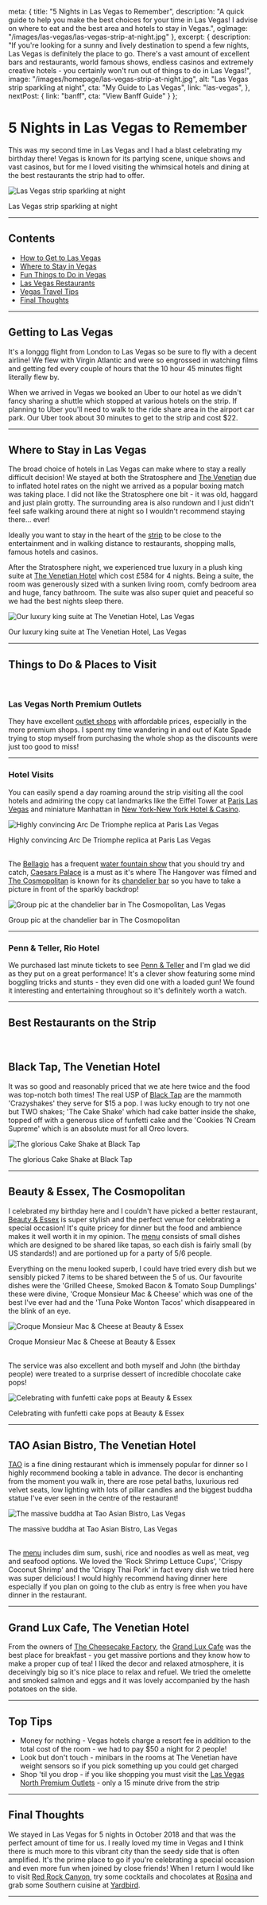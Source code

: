 
  meta: {
    title: "5 Nights in Las Vegas to Remember",
    description: "A quick guide to help you make the best choices for your time in Las Vegas! I advise on where to eat and the best area and hotels to stay in Vegas.",
    ogImage: "/images/las-vegas/las-vegas-strip-at-night.jpg"
  },
  excerpt: {
    description: "If you\'re looking for a sunny and lively destination to spend a few nights, Las Vegas is definitely the place to go. There\'s a vast amount of excellent bars and restaurants, world famous shows, endless casinos and extremely creative hotels - you certainly won\'t run out of things to do in Las Vegas!",
    image: "/images/homepage/las-vegas-strip-at-night.jpg",
    alt: "Las Vegas strip sparkling at night",
    cta: "My Guide to Las Vegas",
    link: "las-vegas",
  },
  nextPost: {
    link: "banff",
    cta: "View Banff Guide"
  }
};


# 5 Nights in Las Vegas to Remember

This was my second time in Las Vegas and I had a blast celebrating my birthday there! Vegas is known for its partying scene, unique shows and vast casinos, but for me I loved visiting the whimsical hotels and dining at the best restaurants the strip had to offer.

![Las Vegas strip sparkling at night](/images/las-vegas/las-vegas-strip-at-night.jpg)
<figcaption>Las Vegas strip sparkling at night</figcaption>

---

## Contents
* [How to Get to Las Vegas](#getting-there)
* [Where to Stay in Vegas](#accommodation)
* [Fun Things to Do in Vegas](#things-to-do)
* [Las Vegas Restaurants](#dining)
* [Vegas Travel Tips](#tips)
* [Final Thoughts](#summary)

--- 

## Getting to Las Vegas<a name="getting-there"></a>

It's a longgg flight from London to Las Vegas so be sure to fly with a decent airline! We flew with Virgin Atlantic and were so engrossed in watching films and getting fed every couple of hours that the 10 hour 45 minutes flight literally flew by. 

When we arrived in Vegas we booked an Uber to our hotel as we didn't fancy sharing a shuttle which stopped at various hotels on the strip. If  planning to Uber you'll need to walk to the ride share area in the airport car park. Our Uber took about 30 minutes to get to the strip and cost $22. 

---

## Where to Stay in Las Vegas<a name="accommodation"></a>

The broad choice of hotels in Las Vegas can make where to stay a really difficult decision! We stayed at both the Stratosphere and [The Venetian](https://www.booking.com/hotel/us/the-venetian-resort-casino.en-gb.html?aid=1912201) due to inflated hotel rates on the night we arrived as a popular boxing match was taking place. I did not like the Stratosphere one bit - it was old, haggard and just plain grotty. The surrounding area is also rundown and I just didn't feel safe walking around there at night so I wouldn't recommend staying there... ever!

Ideally you want to stay in the heart of the [strip](https://www.vegas.com/lounge/map.html) to be close to the entertainment and in walking distance to restaurants, shopping malls, famous hotels and casinos. 

After the Stratosphere night, we experienced true luxury in a plush king suite at [The Venetian Hotel](https://www.booking.com/hotel/us/the-venetian-resort-casino.en-gb.html?aid=1912201) which cost £584 for 4 nights. Being a suite, the room was generously sized with a sunken living room, comfy bedroom area and huge, fancy bathroom. The suite was also super quiet and peaceful so we had the best nights sleep there. 

![Our luxury king suite at The Venetian Hotel, Las Vegas](/images/las-vegas/the-venetian-king-suite.jpg)
<figcaption>Our luxury king suite at The Venetian Hotel, Las Vegas</figcaption>

---

## Things to Do &amp; Places to Visit<a name="things-to-do"></a>

<br />

### Las Vegas North Premium Outlets

They have excellent [outlet shops](https://www.premiumoutlets.com/outlet/las-vegas-north) with affordable prices, especially in the more premium shops. I spent my time wandering in and out of Kate Spade trying to stop myself from purchasing the whole shop as the discounts were just too good to miss!   

---


### Hotel Visits

You can easily spend a day roaming around the strip visiting all the cool hotels and admiring the copy cat landmarks like the Eiffel Tower at [Paris Las Vegas](https://www.booking.com/hotel/us/harrah-s-paris.en-gb.html?aid=1912201) and miniature Manhattan in [New York-New York Hotel & Casino](https://www.booking.com/hotel/us/new-york-new-york.en-gb.html?aid=1912201). 

![Highly convincing Arc De Triomphe replica at Paris Las Vegas](/images/las-vegas/arc-de-triomphe-paris-las-vegas.jpg)
<figcaption>Highly convincing Arc De Triomphe replica at Paris Las Vegas</figcaption>

<br />

The [Bellagio](https://www.booking.com/hotel/us/bellagio.en-gb.html?aid=1912201) has a frequent [water fountain show](https://bellagio.mgmresorts.com/en/entertainment/fountains-of-bellagio.html) that you should try and catch, [Caesars Palace](http://blog.caesars.com/las-vegas/las-vegas-hotels/caesars-palace/hangover-experience-las-vegas) is a must as it's where The Hangover was filmed and [The Cosmopolitan](https://www.expedia.co.uk/Las-Vegas-Hotels-The-Cosmopolitan-Of-Las-Vegas.h3818880.Hotel-Information) is known for its [chandelier bar](https://www.cosmopolitanlasvegas.com/lounges-bars/the-chandelier) so you have to take a picture in front of the sparkly backdrop! 

![Group pic at the chandelier bar in The Cosmopolitan, Las Vegas](/images/las-vegas/chic-chandelier-bar-cosmopolitan-las-vegas.jpg)
<figcaption>Group pic at the chandelier bar in The Cosmopolitan</figcaption>

---

### Penn & Teller, Rio Hotel

We purchased last minute tickets to see [Penn & Teller](https://www.caesars.com/rio-las-vegas/shows) and I'm glad we did as they put on a great performance! It's a clever show featuring some mind boggling tricks and stunts - they even did one with a loaded gun! We found it interesting and entertaining throughout so it's definitely worth a watch.

---

## Best Restaurants on the Strip<a name="dining"></a>

<br />

## Black Tap, The Venetian Hotel

It was so good and reasonably priced that we ate here twice and the food was top-notch both times! The real USP of [Black Tap](https://blacktap.com/location/vegas/) are the mammoth 'Crazyshakes' they serve for $15 a pop. I was lucky enough to try not one but TWO shakes; 'The Cake Shake' which had cake batter inside the shake, topped off with a generous slice of funfetti cake and the 'Cookies ’N Cream Supreme' which is an absolute must for all Oreo lovers.    

![The glorious Cake Shake at Black Tap](/images/las-vegas/cake-shake-crazyshake-black-tap.jpg)
<figcaption>The glorious Cake Shake at Black Tap</figcaption>

---

## Beauty & Essex, The Cosmopolitan

I celebrated my birthday here and I couldn't have picked a better restaurant, [Beauty & Essex](https://beautyandessex.com/las-vegas/) is super stylish and the perfect venue for celebrating a special occasion! It's quite pricey for dinner but the food and ambience makes it well worth it in my opinion. The [menu](https://beautyandessex.com/las-vegas/dinner/) consists of small dishes which are designed to be shared like tapas, so each dish is fairly small (by US standards!) and are portioned up for a party of 5/6 people. 

Everything on the menu looked superb, I could have tried every dish but we sensibly picked 7 items to be shared between the 5 of us. Our favourite dishes were the 'Grilled Cheese, Smoked Bacon & Tomato Soup Dumplings' these were divine, 'Croque Monsieur Mac & Cheese' which was one of the best I've ever had and the 'Tuna Poke Wonton Tacos' which disappeared in the blink of an eye. 

![Croque Monsieur Mac & Cheese at Beauty & Essex](/images/las-vegas/croque-monsieur-mac-n-cheese-beauty-and-essex.jpg)
<figcaption>Croque Monsieur Mac & Cheese at Beauty & Essex</figcaption>

<br />

The service was also excellent and both myself and John (the birthday people) were treated to a surprise dessert of incredible chocolate cake pops! 

![Celebrating with funfetti cake pops at Beauty & Essex](/images/las-vegas/birthday-cake-pops-beauty-and-essex.jpg)
<figcaption>Celebrating with funfetti cake pops at Beauty & Essex</figcaption>

---

## TAO Asian Bistro, The Venetian Hotel

[TAO](https://www.venetian.com/restaurants/tao.html) is a fine dining restaurant which is immensely popular for dinner so I highly recommend booking a table in advance. The decor is enchanting from the moment you walk in, there are rose petal baths, luxurious red velvet seats, low lighting with lots of pillar candles and the biggest buddha statue I've ever seen in the centre of the restaurant! 

![The massive buddha at Tao Asian Bistro, Las Vegas](/images/las-vegas/tao-las-vegas.jpg)
<figcaption>The massive buddha at Tao Asian Bistro, Las Vegas</figcaption> 

<br />

The [menu](https://www.venetian.com/content/dam/venetian/restaurants/tao/dinner-menu.pdf) includes dim sum, sushi, rice and noodles as well as meat, veg and seafood options. We loved the 'Rock Shrimp Lettuce Cups', 'Crispy Coconut Shrimp' and the 'Crispy Thai Pork' in fact every dish we tried here was super delicious! I would highly recommend having dinner here especially if you plan on going to the club as entry is free when you have dinner in the restaurant. 

---

## Grand Lux Cafe, The Venetian Hotel
From the owners of [The Cheesecake Factory](https://locations.thecheesecakefactory.com/nv/las-vegas-21.html), the [Grand Lux Cafe](https://www.venetian.com/restaurants/grand-lux-cafe-venetian.html) was the best place for breakfast - you get massive portions and they know how to make a proper cup of tea! I liked the decor and relaxed atmosphere, it is deceivingly big so it's nice place to relax and refuel. We tried the omelette and smoked salmon and eggs and it was lovely accompanied by the hash potatoes on the side. 

---

## Top Tips<a name="tips"></a>
* Money for nothing - Vegas hotels charge a resort fee in addition to the total cost of the room - we had to pay $50 a night for 2 people!
* Look but don't touch - minibars in the rooms at The Venetian have weight sensors so if you pick something up you could get charged
* Shop 'til you drop - if you like shopping you must visit the [Las Vegas North Premium Outlets](https://www.premiumoutlets.com/outlet/las-vegas-north) - only a 15 minute drive from the strip

---

## Final Thoughts<a name="summary"></a>
We stayed in Las Vegas for 5 nights in October 2018 and that was the perfect amount of time for us. I really loved my time in Vegas and I think there is much more to this vibrant city than the seedy side that is often amplified. It's the prime place to go if you're celebrating a special occasion and even more fun when joined by close friends! When I return I would like to visit [Red Rock Canyon](https://www.redrockcanyonlv.org/), try some cocktails and chocolates at [Rosina](https://www.venetian.com/restaurants/rosina.html) and grab some Southern cuisine at [Yardbird](https://www.venetian.com/restaurants/yardbird.html).

---